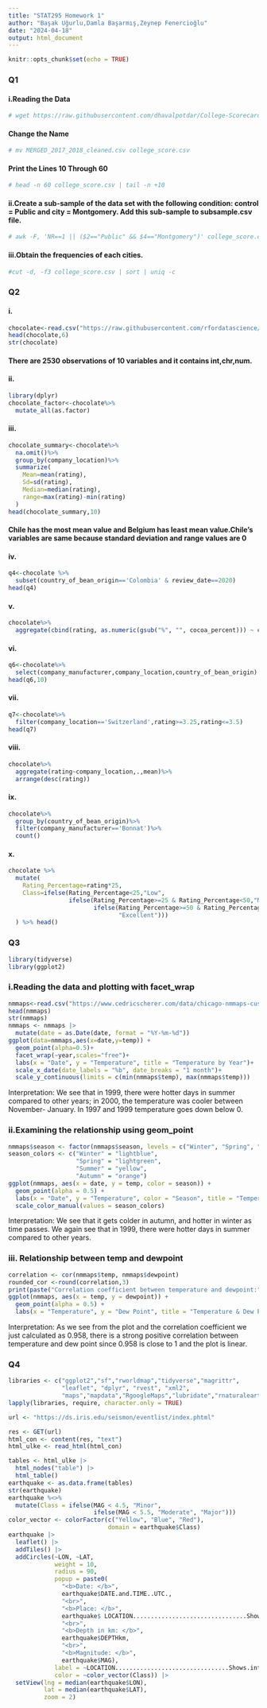 ---
title: "STAT295 Homework 1"
author: "Başak Uğurlu,Damla Başarmış,Zeynep Fenercioğlu"
date: "2024-04-18"
output: html_document
---

```{r setup, include=FALSE}
knitr::opts_chunk$set(echo = TRUE)
```

### Q1

#### i.Reading the Data

```{r}
# wget https://raw.githubusercontent.com/dhavalpotdar/College-Scorecard-Data-Analysis/master/MERGED_2017_2018_cleaned.csv
```

#### Change the Name

```{r}
# mv MERGED_2017_2018_cleaned.csv college_score.csv 
```

#### Print the Lines 10 Through 60

```{r}
# head -n 60 college_score.csv | tail -n +10
```

#### ii.Create a sub-sample of the data set with the following condition: control = Public and city = Montgomery. Add this sub-sample to subsample.csv file.

```{r}
# awk -F, 'NR==1 || ($2=="Public" && $4=="Montgomery")' college_score.csv > subsample.csv
```

#### iii.Obtain the frequencies of each cities.

```{r}
#cut -d, -f3 college_score.csv | sort | uniq -c
```

### Q2

#### i.

```{r}
chocolate<-read.csv("https://raw.githubusercontent.com/rfordatascience/tidytuesday/master/data/2022/2022-01-18/chocolate.csv")
head(chocolate,6)
str(chocolate)
```

#### There are 2530 observations of 10 variables and it contains int,chr,num.

#### ii.

```{r}
library(dplyr)
chocolate_factor<-chocolate%>%
  mutate_all(as.factor)

```

#### iii.

```{r}
chocolate_summary<-chocolate%>%
  na.omit()%>%
  group_by(company_location)%>%
  summarize(
    Mean=mean(rating),
    Sd=sd(rating),
    Median=median(rating),
    range=max(rating)-min(rating)
  )
head(chocolate_summary,10)
```

#### Chile has the most mean value and Belgium has least mean value.Chile's variables are same because standard deviation and range values are 0

#### iv.

```{r}
q4<-chocolate %>% 
  subset(country_of_bean_origin=='Colombia' & review_date==2020)
head(q4)
```

#### v.

```{r}
chocolate%>%
  aggregate(cbind(rating, as.numeric(gsub("%", "", cocoa_percent))) ~ company_location,., mean)

```

#### vi.

```{r}
q6<-chocolate%>%
  select(company_manufacturer,company_location,country_of_bean_origin)
head(q6,10)  

```

#### vii.

```{r}
q7<-chocolate%>%
  filter(company_location=='Switzerland',rating>=3.25,rating<=3.5)
head(q7)
```

#### viii.

```{r}
chocolate%>%
  aggregate(rating~company_location,.,mean)%>%
  arrange(desc(rating))
```

#### ix.

```{r}
chocolate%>%
  group_by(country_of_bean_origin)%>%
  filter(company_manufacturer=='Bonnat')%>%
  count()
```

#### x.

```{r}
chocolate %>%
  mutate(
    Rating_Percentage=rating*25,
    Class=ifelse(Rating_Percentage<25,"Low",
                 ifelse(Rating_Percentage>=25 & Rating_Percentage<50,"Medium",
                        ifelse(Rating_Percentage>=50 & Rating_Percentage<=87.5,"Tasty",
                               "Excellent")))
  ) %>% head()
```

### Q3

```{r q3,include=FALSE}
library(tidyverse)
library(ggplot2)
```

### i.Reading the data and plotting with facet_wrap

```{r 1,warning=FALSE}
nmmaps<-read.csv("https://www.cedricscherer.com/data/chicago-nmmaps-custom.csv")
head(nmmaps)       
str(nmmaps)
nmmaps <- nmmaps |> 
  mutate(date = as.Date(date, format = "%Y-%m-%d"))
ggplot(data=nmmaps,aes(x=date,y=temp)) +
  geom_point(alpha=0.5)+
  facet_wrap(~year,scales="free")+
  labs(x = "Date", y = "Temperature", title = "Temperature by Year")+
  scale_x_date(date_labels = "%b", date_breaks = "1 month")+
  scale_y_continuous(limits = c(min(nmmaps$temp), max(nmmaps$temp)))
```

Interpretation: We see that in 1999, there were hotter days in summer compared to other years; in 2000, the temperature was cooler between November- January. In 1997 and 1999 temperature goes down below 0.

### ii.Examining the relationship using geom_point

```{r 2}
nmmaps$season <- factor(nmmaps$season, levels = c("Winter", "Spring", "Summer", "Autumn"))
season_colors <- c("Winter" = "lightblue",   
                   "Spring" = "lightgreen",  
                   "Summer" = "yellow", 
                   "Autumn" = "orange") 
ggplot(nmmaps, aes(x = date, y = temp, color = season)) +
  geom_point(alpha = 0.5) +
  labs(x = "Date", y = "Temperature", color = "Season", title = "Temperature by Season")+
  scale_color_manual(values = season_colors)
```

Interpretation: We see that it gets colder in autumn, and hotter in winter as time passes. We again see that in 1999, there were hotter days in summer compared to other years.

### iii. Relationship between temp and dewpoint

```{r 3}
correlation <- cor(nmmaps$temp, nmmaps$dewpoint)
rounded_cor <-round(correlation,3)
print(paste("Correlation coefficient between temperature and dewpoint:", rounded_cor))
ggplot(nmmaps, aes(x = temp, y = dewpoint)) +
  geom_point(alpha = 0.5) +
  labs(x = "Temperature", y = "Dew Point", title = "Temperature & Dew Point")
```

Interpretation: As we see from the plot and the correlation coefficient we just calculated as 0.958, there is a strong positive correlation between temperature and dew point since 0.958 is close to 1 and the plot is linear.

### Q4

```{r q4,include=FALSE}
libraries <- c("ggplot2","sf","rworldmap","tidyverse","magrittr",
               "leaflet", "dplyr", "rvest", "xml2",
               "maps","mapdata","RgoogleMaps","lubridate","rnaturalearth","dplyr","rnaturalearthdata","RColorBrewer","httr")
lapply(libraries, require, character.only = TRUE)

```

```{r map}
url <- "https://ds.iris.edu/seismon/eventlist/index.phtml"

res <- GET(url)
html_con <- content(res, "text")
html_ulke <- read_html(html_con)

tables <- html_ulke |> 
  html_nodes("table") |> 
  html_table() 
earthquake <- as.data.frame(tables)
str(earthquake)
earthquake %<>%
  mutate(Class = ifelse(MAG < 4.5, "Minor",
                        ifelse(MAG < 5.5, "Moderate", "Major")))
color_vector <- colorFactor(c("Yellow", "Blue", "Red"),
                            domain = earthquake$Class)
earthquake |> 
  leaflet() |> 
  addTiles() |> 
  addCircles(~LON, ~LAT,
             weight = 10,
             radius = 90,
             popup = paste0(
               "<b>Date: </b>",
               earthquake$DATE.and.TIME..UTC.,
               "<br>",
               "<b>Place: </b>",
               earthquake$ LOCATION................................Shows.interactive.map.,
               "<br>",
               "<b>Depth in km: </b>",
               earthquake$DEPTHkm,
               "<br>",
               "<b>Magnitude: </b>",
               earthquake$MAG),
             label = ~LOCATION................................Shows.interactive.map.,
             color = ~color_vector(Class)) |> 
  setView(lng = median(earthquake$LON),
          lat = median(earthquake$LAT),
          zoom = 2)
```
